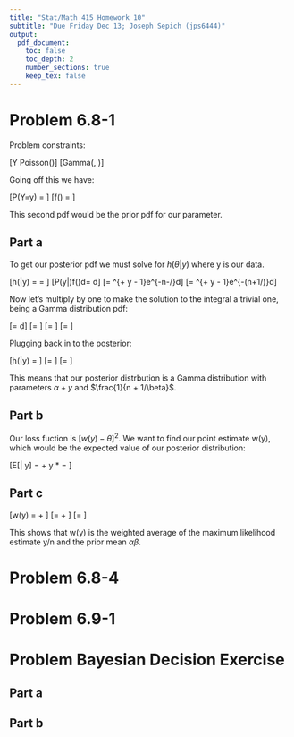 ```yaml
---
title: "Stat/Math 415 Homework 10"
subtitle: "Due Friday Dec 13; Joseph Sepich (jps6444)"
output:
  pdf_document:
    toc: false
    toc_depth: 2
    number_sections: true
    keep_tex: false
---
```


# Problem 6.8-1

Problem constraints:

\[Y \sim Poisson(\lambda)\]
\[\theta \sim Gamma(\alpha, \beta)\]

Going off this we have:

\[P(Y=y) = \frac{\lambda^ye^{-\lambda}}{y!}\]
\[f(\theta) = \frac{\theta^{\alpha - 1}e^{-\theta/\beta}}{\Gamma(\alpha)\beta^\alpha}\]

This second pdf would be the prior pdf for our parameter.

## Part a

To get our posterior pdf we must solve for $h(\theta|y)$ where y is our data.

\[h(\theta|y) = \frac{P(y|\theta)f(\theta)}{P(y)} = \frac{P(y|\theta)f(\theta)}{\int P(y|\theta)f(\theta)d\theta}\]
\[\int P(y|\theta)f(\theta)d\theta = \int \frac{n\theta^ye^{-n\theta}}{y!}\frac{\theta^{\alpha - 1}e^{-\theta/\beta}}{\Gamma(\alpha)\beta^\alpha}d\theta\]
\[= \frac{n^y}{y!\Gamma(\alpha)\beta^\alpha} \int \theta^{\alpha + y  - 1}e^{-n\theta-\theta/\beta}d\theta\]
\[= \frac{n^y}{y!\Gamma(\alpha)\beta^\alpha} \int \theta^{\alpha + y  - 1}e^{-\theta(n+1/\beta)}d\theta\]

Now let's multiply by one to make the solution to the integral a trivial one, being a Gamma distribution pdf:

\[= \frac{n^y\Gamma(y + \alpha)(\frac{1}{n + 1/\beta})^{y+\alpha}}{y!\Gamma(\alpha)\beta^\alpha} \int \frac{\theta^{\alpha + y  - 1}e^{-\theta(n+1/\beta)}}{\Gamma(y + \alpha)(\frac{1}{n + 1/\beta})^{y+\alpha}} d\theta\]
\[= \frac{n^y\Gamma(y + \alpha)(\frac{1}{n + 1/\beta})^{y+\alpha}}{y!\Gamma(\alpha)\beta^\alpha}\]
\[= \frac{n^y\Gamma(y + \alpha)}{y!\Gamma(\alpha)\beta^\alpha(n + 1/\beta)^{y + \alpha}} \]
\[= \frac{n^y\Gamma(y + \alpha)\beta^y}{y!\Gamma(\alpha)(n\beta + 1)^{y + \alpha}} \]

Plugging back in to the posterior:

\[h(\theta|y) = \frac{P(y|\theta)f(\theta)}{\int P(y|\theta)f(\theta)d\theta}\]
\[= \frac{\frac{n\theta^ye^{-n\theta}}{y!}\frac{\theta^{\alpha - 1}e^{-\theta/\beta}}{\Gamma(\alpha)\beta^\alpha}}{\frac{n^y\Gamma(y + \alpha)\beta^y}{y!\Gamma(\alpha)(n\beta + 1)^{y + \alpha}}}\]
\[= \frac{\theta^{y + \alpha - 1}e^{-\theta(n + 1/\beta)}}{\Gamma(y + \alpha)(1/(n + 1/\beta))^{y+\alpha}}\]

This means that our posterior distrbution is a Gamma distribution with parameters $\alpha + y$ and $\frac{1}{n + 1/\beta}$.

## Part b

Our loss fuction is $[w(y)-\theta]^2$. We want to find our point estimate w(y), which would be the expected value of our posterior distribution:

\[E[\theta | y] = \alpha + y * \frac{1}{n + 1/\beta} = \frac{y + \alpha}{n + 1/\beta}\]

## Part c

\[w(y) = \frac{y}{n}\frac{n}{(n+1/\beta)} + \frac{\alpha\beta(1/\beta)}{(n + 1/\beta)}\]
\[= \frac{y}{(n+1/\beta)} + \frac{\alpha}{(n + 1/\beta)}\]
\[= \frac{y + \alpha}{n + 1/\beta}\]

This shows that w(y) is the weighted average of the maximum likelihood estimate y/n and the prior mean $\alpha\beta$.

# Problem 6.8-4



# Problem 6.9-1

# Problem Bayesian Decision Exercise

## Part a

## Part b







































